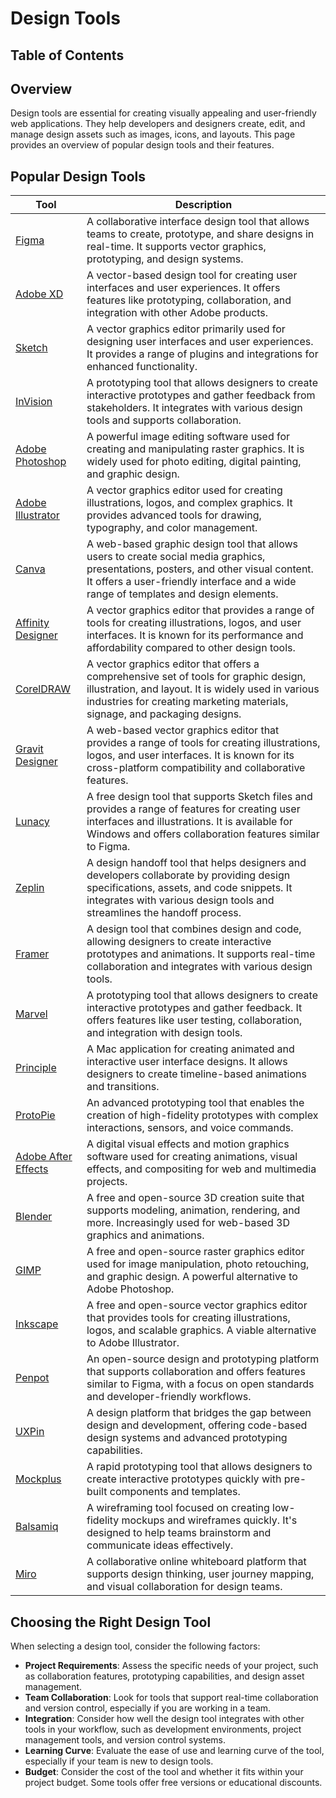 
# Design Tools

## Table of Contents

## Overview

Design tools are essential for creating visually appealing and user-friendly web applications. They help developers and designers create, edit, and manage design assets such as images, icons, and layouts. This page provides an overview of popular design tools and their features.

## Popular Design Tools

| Tool              | Description                                                                                                                                                                                                                 |
| ----------------- | --------------------------------------------------------------------------------------------------------------------------------------------------------------------------------------------------------------------------- |
| [Figma](https://www.figma.com)             | A collaborative interface design tool that allows teams to create, prototype, and share designs in real-time. It supports vector graphics, prototyping, and design systems.                                                 |
| [Adobe XD](https://www.adobe.com/products/xd.html)          | A vector-based design tool for creating user interfaces and user experiences. It offers features like prototyping, collaboration, and integration with other Adobe products.                                                |
| [Sketch](https://www.sketch.com)            | A vector graphics editor primarily used for designing user interfaces and user experiences. It provides a range of plugins and integrations for enhanced functionality.                                                     |
| [InVision](https://www.invisionapp.com)          | A prototyping tool that allows designers to create interactive prototypes and gather feedback from stakeholders. It integrates with various design tools and supports collaboration.                                        |
| [Adobe Photoshop](https://www.adobe.com/products/photoshop.html)   | A powerful image editing software used for creating and manipulating raster graphics. It is widely used for photo editing, digital painting, and graphic design.                                                            |
| [Adobe Illustrator](https://www.adobe.com/products/illustrator.html) | A vector graphics editor used for creating illustrations, logos, and complex graphics. It provides advanced tools for drawing, typography, and color management.                                                            |
| [Canva](https://www.canva.com)             | A web-based graphic design tool that allows users to create social media graphics, presentations, posters, and other visual content. It offers a user-friendly interface and a wide range of templates and design elements. |
| [Affinity Designer](https://affinity.serif.com/designer) | A vector graphics editor that provides a range of tools for creating illustrations, logos, and user interfaces. It is known for its performance and affordability compared to other design tools.                           |
| [CorelDRAW](https://www.coreldraw.com)         | A vector graphics editor that offers a comprehensive set of tools for graphic design, illustration, and layout. It is widely used in various industries for creating marketing materials, signage, and packaging designs.   |
| [Gravit Designer](https://www.designer.io)   | A web-based vector graphics editor that provides a range of tools for creating illustrations, logos, and user interfaces. It is known for its cross-platform compatibility and collaborative features.                      |
| [Lunacy](https://icons8.com/lunacy)            | A free design tool that supports Sketch files and provides a range of features for creating user interfaces and illustrations. It is available for Windows and offers collaboration features similar to Figma.              |
| [Zeplin](https://zeplin.io)            | A design handoff tool that helps designers and developers collaborate by providing design specifications, assets, and code snippets. It integrates with various design tools and streamlines the handoff process.           |
| [Framer](https://www.framer.com)            | A design tool that combines design and code, allowing designers to create interactive prototypes and animations. It supports real-time collaboration and integrates with various design tools.                              |
| [Marvel](https://marvelapp.com)            | A prototyping tool that allows designers to create interactive prototypes and gather feedback. It offers features like user testing, collaboration, and integration with design tools.                                      |
| [Principle](https://principleformac.com)        | A Mac application for creating animated and interactive user interface designs. It allows designers to create timeline-based animations and transitions.                                                                     |
| [ProtoPie](https://www.protopie.io)         | An advanced prototyping tool that enables the creation of high-fidelity prototypes with complex interactions, sensors, and voice commands.                                                                                  |
| [Adobe After Effects](https://www.adobe.com/products/aftereffects.html) | A digital visual effects and motion graphics software used for creating animations, visual effects, and compositing for web and multimedia projects.                                                    |
| [Blender](https://www.blender.org)           | A free and open-source 3D creation suite that supports modeling, animation, rendering, and more. Increasingly used for web-based 3D graphics and animations.                                                               |
| [GIMP](https://www.gimp.org)              | A free and open-source raster graphics editor used for image manipulation, photo retouching, and graphic design. A powerful alternative to Adobe Photoshop.                                                                |
| [Inkscape](https://inkscape.org)          | A free and open-source vector graphics editor that provides tools for creating illustrations, logos, and scalable graphics. A viable alternative to Adobe Illustrator.                                                      |
| [Penpot](https://penpot.app)            | An open-source design and prototyping platform that supports collaboration and offers features similar to Figma, with a focus on open standards and developer-friendly workflows.                                           |
| [UXPin](https://www.uxpin.com)             | A design platform that bridges the gap between design and development, offering code-based design systems and advanced prototyping capabilities.                                                                            |
| [Mockplus](https://www.mockplus.com)        | A rapid prototyping tool that allows designers to create interactive prototypes quickly with pre-built components and templates.                                                                                             |
| [Balsamiq](https://balsamiq.com)          | A wireframing tool focused on creating low-fidelity mockups and wireframes quickly. It's designed to help teams brainstorm and communicate ideas effectively.                                                               |
| [Miro](https://miro.com)              | A collaborative online whiteboard platform that supports design thinking, user journey mapping, and visual collaboration for design teams.                                                                                  |

## Choosing the Right Design Tool

When selecting a design tool, consider the following factors:

- **Project Requirements**: Assess the specific needs of your project, such as collaboration features, prototyping capabilities, and design asset management.
- **Team Collaboration**: Look for tools that support real-time collaboration and version control, especially if you are working in a team.
- **Integration**: Consider how well the design tool integrates with other tools in your workflow, such as development environments, project management tools, and version control systems.
- **Learning Curve**: Evaluate the ease of use and learning curve of the tool, especially if your team is new to design tools.
- **Budget**: Consider the cost of the tool and whether it fits within your project budget. Some tools offer free versions or educational discounts.

<BackToTop />
